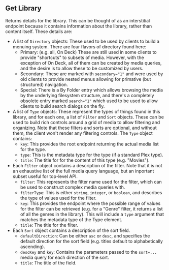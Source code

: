 
## Get Library

<OperationInfo method='get' path='/library/sections/{sectionId}' />

Returns details for the library. This can be thought of as an interstitial endpoint because it contains information about the library, rather than content itself. These details are:

- A list of `Directory` objects: These used to be used by clients to build a menuing system. There are four flavors of directory found here:
  - Primary: (e.g. all, On Deck) These are still used in some clients to provide "shortcuts" to subsets of media. However, with the exception of On Deck, all of them can be created by media queries, and the desire is to allow these to be customized by users.
  - Secondary: These are marked with `secondary="1"` and were used by old clients to provide nested menus allowing for primative (but structured) navigation.
  - Special: There is a By Folder entry which allows browsing the media by the underlying filesystem structure, and there's a completely obsolete entry marked `search="1"` which used to be used to allow clients to build search dialogs on the fly.
- A list of `Type` objects: These represent the types of things found in this library, and for each one, a list of `Filter` and `Sort` objects. These can be used to build rich controls around a grid of media to allow filtering and organizing. Note that these filters and sorts are optional, and without them, the client won't render any filtering controls. The `Type` object contains:
  - `key`: This provides the root endpoint returning the actual media list for the type.
  - `type`: This is the metadata type for the type (if a standard Plex type).
  - `title`: The title for for the content of this type (e.g. "Movies").
- Each `Filter` object contains a description of the filter. Note that it is not an exhaustive list of the full media query language, but an inportant subset useful for top-level API.
  - `filter`: This represents the filter name used for the filter, which can be used to construct complex media queries with.
  - `filterType`: This is either `string`, `integer`, or `boolean`, and describes the type of values used for the filter.
  - `key`: This provides the endpoint where the possible range of values for the filter can be retrieved (e.g. for a "Genre" filter, it returns a list of all the genres in the library). This will include a `type` argument that matches the metadata type of the Type element.
  - `title`: The title for the filter.
- Each `Sort` object contains a description of the sort field.
  - `defaultDirection`: Can be either `asc` or `desc`, and specifies the default direction for the sort field (e.g. titles default to alphabetically ascending).
  - `descKey` and `key`: Contains the parameters passed to the `sort=...` media query for each direction of the sort.
  - `title`: The title of the field.

